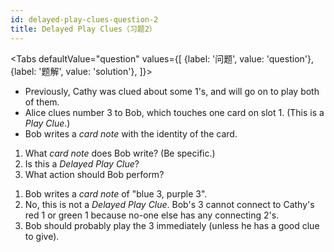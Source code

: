 ```yaml
---
id: delayed-play-clues-question-2
title: Delayed Play Clues（习题2）
---
```



<BeginnersGuideProgress id="delayed-play-clues-question-2" />

<!-- lint disable no-undefined-references -->

<Tabs
  defaultValue="question"
  values={[
    {label: '问题', value: 'question'},
    {label: '题解', value: 'solution'},
  ]}>
<TabItem value="question">

- Previously, Cathy was clued about some 1's, and will go on to play both of them.
- Alice clues number 3 to Bob, which touches one card on slot 1. (This is a _Play Clue_.)
- Bob writes a _card note_ with the identity of the card.

1. What _card note_ does Bob write? (Be specific.)
1. Is this a _Delayed Play Clue_?
1. What action should Bob perform?

</TabItem>
<TabItem value="solution">

1. Bob writes a _card note_ of "blue 3, purple 3".
1. No, this is not a _Delayed Play Clue_. Bob's 3 cannot connect to Cathy's red 1 or green 1 because no-one else has any connecting 2's.
1. Bob should probably play the 3 immediately (unless he has a good clue to give).

</TabItem>
</Tabs>

<DelayedPlayCluesQuestion2 />
